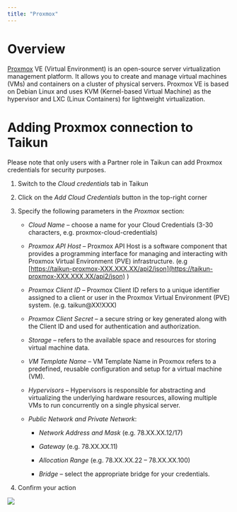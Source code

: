 ```yaml
---
title: "Proxmox"
---
```


# Overview

[Proxmox](https://www.proxmox.com/en/) VE (Virtual Environment) is an open-source server virtualization management platform. It allows you to create and manage virtual machines (VMs) and containers on a cluster of physical servers. Proxmox VE is based on Debian Linux and uses KVM (Kernel-based Virtual Machine) as the hypervisor and LXC (Linux Containers) for lightweight virtualization. 

# Adding Proxmox connection to Taikun

<Note>Please note that only users with a Partner role in Taikun can add Proxmox credentials for security purposes.</Note>

1. Switch to the *Cloud credentials* tab in Taikun

2. Click on the *Add Cloud Credentials* button in the top-right corner 

3. Specify the following parameters in the *Proxmox* section:

   * *Cloud Name* – choose a name for your Cloud Credentials (3-30 characters, e.g. proxmox-cloud-credentials) 

   * *Proxmox API Host* – Proxmox API Host is a software component that provides a programming interface for managing and interacting with Proxmox Virtual Environment (PVE) infrastructure. (e.g [https://taikun-proxmox-XXX.XXX.XX/api2/json](https://taikun-proxmox-XXX.XXX.XX/api2/json) ) 

   * *Proxmox Client ID* – Proxmox Client ID refers to a unique identifier assigned to a client or user in the Proxmox Virtual Environment (PVE) system. (e.g. taikun@XX!XXX)

   * *Proxmox Client Secret* – a secure string or key generated along with the Client ID and used for authentication and authorization.

   * *Storage* – refers to the available space and resources for storing virtual machine data. 

   * *VM Template Name* – VM Template Name in Proxmox refers to a predefined, reusable configuration and setup for a virtual machine (VM).

   * *Hypervisors* – Hypervisors is responsible for abstracting and virtualizing the underlying hardware resources, allowing multiple VMs to run concurrently on a single physical server. 

   * *Public Network and Private Network*:

     * *Network Address and Mask* (e.g. 78.XX.XX.12/17) 

     * *Gateway* (e.g. 78.XX.XX.11) 

     * *Allocation Range* (e.g. 78.XX.XX.22 – 78.XX.XX.100) 

     * *Bridge* – select the appropriate bridge for your credentials.

4. Confirm your action

![](https://rgw.cloudpoint.tcpro.cz/swift/v1/KEY_0efe203c42c0402f9402a570302dc066/new-docs/cloud%20providers/proxmox.webp)